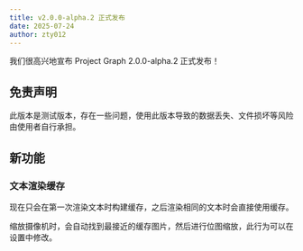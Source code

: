 ```yaml
---
title: v2.0.0-alpha.2 正式发布
date: 2025-07-24
author: zty012
---
```


我们很高兴地宣布 Project Graph 2.0.0-alpha.2 正式发布！

## 免责声明

此版本是测试版本，存在一些问题，使用此版本导致的数据丢失、文件损坏等风险由使用者自行承担。

## 新功能

### 文本渲染缓存

现在只会在第一次渲染文本时构建缓存，之后渲染相同的文本时会直接使用缓存。

缩放摄像机时，会自动找到最接近的缓存图片，然后进行位图缩放，此行为可以在设置中修改。
